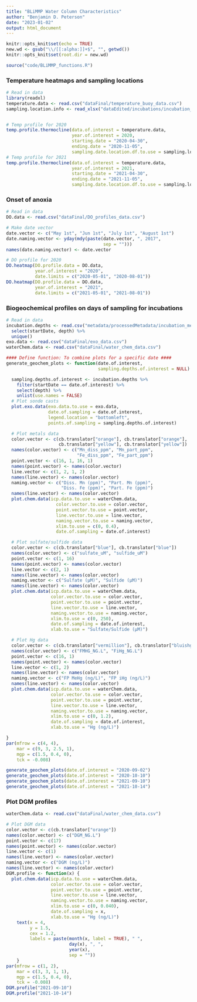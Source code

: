 ```yaml
---
title: "BLiMMP Water Column Characteristics"
author: "Benjamin D. Peterson"
date: "2023-01-02"
output: html_document
---
```


```r
knitr::opts_knit$set(echo = TRUE)
new.wd <- gsub("\\/[[:alpha:]]+$", "", getwd())
knitr::opts_knit$set(root.dir = new.wd)
```

```r
source("code/BLiMMP_functions.R")
```

### Temperature heatmaps and sampling locations

```r
# Read in data
library(readxl)
temperature.data <- read.csv("dataFinal/temperature_buoy_data.csv")
sampling.location.info <- read_xlsx("dataEdited/incubations/incubation_sites_notes.xlsx")


# Temp profile for 2020
temp.profile.thermocline(data.of.interest = temperature.data,
                         year.of.interest = 2020,
                         starting.date = "2020-04-30",
                         ending.date = "2020-11-05",
                         sampling.date.location.df.to.use = sampling.location.info)
# Temp profile for 2021
temp.profile.thermocline(data.of.interest = temperature.data,
                         year.of.interest = 2021,
                         starting.date = "2021-04-30",
                         ending.date = "2021-11-05",
                         sampling.date.location.df.to.use = sampling.location.info)

```



### Onset of anoxia

```r
# Read in data
DO.data <- read.csv("dataFinal/DO_profiles_data.csv")

# Make date vector
date.vector <- c("May 1st", "Jun 1st", "July 1st", "August 1st")
date.naming.vector <- yday(mdy(paste(date.vector, ", 2017",
                                     sep = "")))
names(date.naming.vector) <- date.vector

# DO profile for 2020
DO.heatmap(DO.profile.data = DO.data,
           year.of.interest = "2020",
           date.limits = c("2020-05-01", "2020-08-01"))
DO.heatmap(DO.profile.data = DO.data,
           year.of.interest = "2021",
           date.limits = c("2021-05-01", "2021-08-01"))
```



### Biogeochemical profiles on days of sampling for incubations

```r
# Read in data
incubation.depths <- read.csv("metadata/processedMetadata/incubation_metadata.csv") %>%
  select(startDate, depth) %>%
  unique()
exo.data <- read.csv("dataFinal/exo_data.csv")
waterChem.data <- read.csv("dataFinal/water_chem_data.csv")

#### Define function: To combine plots for a specific date ####
generate_geochem_plots <- function(date.of.interest,
                                   sampling.depths.of.interest = NULL) {

  sampling.depths.of.interest <- incubation.depths %>%
    filter(startDate == date.of.interest) %>%
    select(depth) %>%
    unlist(use.names = FALSE)
  # Plot sonde casts
  plot.exo.data(exo.data.to.use = exo.data,
                date.of.sampling = date.of.interest,
                legend.location = "bottomleft",
                points.of.sampling = sampling.depths.of.interest)

  # Plot metals data
  color.vector <- c(cb.translator["orange"], cb.translator["orange"],
                    cb.translator["yellow"], cb.translator["yellow"])
  names(color.vector) <- c("Mn_diss_ppm", "Mn_part_ppm",
                           "Fe_diss_ppm", "Fe_part_ppm")
  point.vector <- c(16, 1, 16, 1)
  names(point.vector) <- names(color.vector)
  line.vector <- c(1, 2, 1, 2)
  names(line.vector) <- names(color.vector)
  naming.vector <- c("Diss. Mn (ppm)", "Part. Mn (ppm)",
                     "Diss. Fe (ppm)", "Part. Fe (ppm)")
  names(line.vector) <- names(color.vector)
  plot.chem.data(icp.data.to.use = waterChem.data,
                   color.vector.to.use = color.vector,
                   point.vector.to.use = point.vector,
                   line.vector.to.use = line.vector,
                   naming.vector.to.use = naming.vector,
                   xlim.to.use = c(0, 0.4),
                   date.of.sampling = date.of.interest)

  # Plot sulfate/sulfide data
  color.vector <- c(cb.translator["blue"], cb.translator["blue"])
  names(color.vector) <- c("sulfate_uM", "sulfide_uM")
  point.vector <- c(1, 16)
  names(point.vector) <- names(color.vector)
  line.vector <- c(2, 1)
  names(line.vector) <- names(color.vector)
  naming.vector <- c("Sulfate (µM)", "Sulfide (µM)")
  names(line.vector) <- names(color.vector)
  plot.chem.data(icp.data.to.use = waterChem.data,
                 color.vector.to.use = color.vector,
                 point.vector.to.use = point.vector,
                 line.vector.to.use = line.vector,
                 naming.vector.to.use = naming.vector,
                 xlim.to.use = c(0, 250),
                 date.of.sampling = date.of.interest,
                 xlab.to.use = "Sulfate/Sulfide (µM)")

  # Plot Hg data
  color.vector <- c(cb.translator["vermillion"], cb.translator["bluishgreen"])
  names(color.vector) <- c("FMHG_NG.L", "FiHg_NG.L")
  point.vector <- c(16, 1)
  names(point.vector) <- names(color.vector)
  line.vector <- c(1, 2)
  names(line.vector) <- names(color.vector)
  naming.vector <- c("FP MeHg (ng/L)", "FP iHg (ng/L)")
  names(line.vector) <- names(color.vector)
  plot.chem.data(icp.data.to.use = waterChem.data,
                 color.vector.to.use = color.vector,
                 point.vector.to.use = point.vector,
                 line.vector.to.use = line.vector,
                 naming.vector.to.use = naming.vector,
                 xlim.to.use = c(0, 1.2),
                 date.of.sampling = date.of.interest,
                 xlab.to.use = "Hg (ng/L)")

}
par(mfrow = c(4, 4),
    mar = c(9, 3, 2.5, 1),
    mgp = c(1.5, 0.4, 0),
    tck = -0.008)

generate_geochem_plots(date.of.interest = "2020-09-02")
generate_geochem_plots(date.of.interest = "2020-10-10")
generate_geochem_plots(date.of.interest = "2021-09-10")
generate_geochem_plots(date.of.interest = "2021-10-14")

```





### Plot DGM profiles


```r
waterChem.data <- read.csv("dataFinal/water_chem_data.csv")

# Plot DGM data
color.vector <- c(cb.translator["orange"])
names(color.vector) <- c("DGM_NG.L")
point.vector <- c(17)
names(point.vector) <- names(color.vector)
line.vector <- c(1)
names(line.vector) <- names(color.vector)
naming.vector <- c("DGM (ng/L)")
names(line.vector) <- names(color.vector)
DGM.profile <- function(x) {
  plot.chem.data(icp.data.to.use = waterChem.data,
                 color.vector.to.use = color.vector,
                 point.vector.to.use = point.vector,
                 line.vector.to.use = line.vector,
                 naming.vector.to.use = naming.vector,
                 xlim.to.use = c(0, 0.040),
                 date.of.sampling = x,
                 xlab.to.use = "Hg (ng/L)")
    text(x = 4,
         y = 1.5,
         cex = 1.2,
         labels = paste(month(x, label = TRUE), " ",
                        day(x), ", ",
                        year(x),
                        sep = ""))
    }
par(mfrow = c(1, 2),
    mar = c(3, 3, 1, 1),
    mgp = c(1.5, 0.4, 0),
    tck = -0.008)
DGM.profile("2021-09-10")
DGM.profile("2021-10-14")
```
  
  